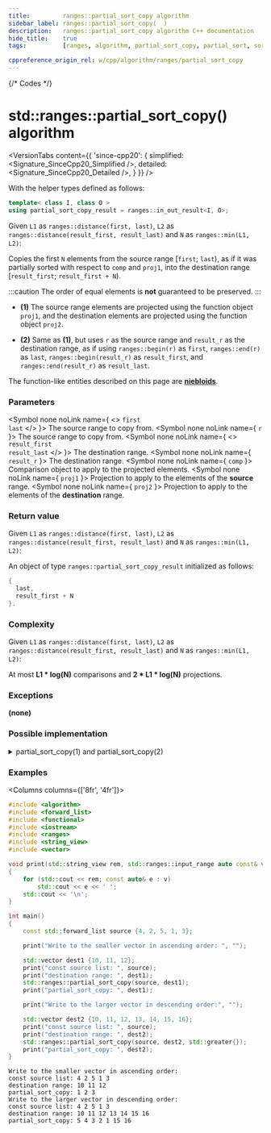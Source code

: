 ```yaml
---
title:         ranges::partial_sort_copy algorithm
sidebar_label: ranges::partial_sort_copy(  )
description:   ranges::partial_sort_copy algorithm C++ documentation
hide_title:    true
tags:          [ranges, algorithm, partial_sort_copy, partial_sort, sort, ascending, order]

cppreference_origin_rel: w/cpp/algorithm/ranges/partial_sort_copy
---
```



{/* Codes */}


# std::ranges::partial_sort_copy() algorithm

<VersionTabs content={{
	'since-cpp20': {
		simplified:	<Signature_SinceCpp20_Simplified />,
		detailed:	<Signature_SinceCpp20_Detailed />,
	}
}} />

With the helper types defined as follows:
```cpp
template< class I, class O >
using partial_sort_copy_result = ranges::in_out_result<I, O>;
```

Given `L1` as `ranges::distance(first, last)`, `L2` as `ranges::distance(result_first, result_last)` and `N` as `ranges::min(L1, L2)`:

Copies the first `N` elements from the source range [`first`; `last`), as if it was partially sorted with respect to `comp` and `proj1`,
into the destination range [`result_first`; `result_first + N`).

:::caution
The order of equal elements is **not** guaranteed to be preserved.
:::

- **(1)** The source range elements are projected using the function object `proj1`, and the destination elements are projected using the function object `proj2`.

- **(2)** Same as **(1)**, but uses `r` as the source range and `result_r` as the destination range,
  as if using `ranges::begin(r)` as `first`, `ranges::end(r)` as `last`, `ranges::begin(result_r)` as `result_first`, and `ranges::end(result_r)` as `result_last`.

The function-like entities described on this page are [**niebloids**](/docs/algo/niebloids).

### Parameters

<SymbolTable>

  <Symbol none noLink name={ <> <code>first</code> <br/> <code>last</code> </> }>
    The source range to copy from.
  </Symbol>
  <Symbol none noLink name={ <code>r</code> }>
    The source range to copy from.
  </Symbol>
  <Symbol none noLink name={ <> <code>result_first</code> <br/> <code>result_last</code> </> }>
    The destination range.
  </Symbol>
  <Symbol none noLink name={ <code>result_r</code> }>
    The destination range.
  </Symbol>
  <Symbol none noLink name={ <code>comp</code> }>
    Comparison object to apply to the projected elements.
  </Symbol>
  <Symbol none noLink name={ <code>proj1</code> }>
    Projection to apply to the elements of the <b>source</b> range.
  </Symbol>
  <Symbol none noLink name={ <code>proj2</code> }>
    Projection to apply to the elements of the <b>destination</b> range.
  </Symbol>

</SymbolTable>

### Return value

Given `L1` as `ranges::distance(first, last)`, `L2` as `ranges::distance(result_first, result_last)` and `N` as `ranges::min(L1, L2)`:

An object of type `ranges::partial_sort_copy_result` initialized as follows:
```cpp
{
  last,
  result_first + N
}.
```

### Complexity

Given `L1` as `ranges::distance(first, last)`, `L2` as `ranges::distance(result_first, result_last)` and `N` as `ranges::min(L1, L2)`:

At most **L1 \* log(N)** comparisons and **2 \* L1 \* log(N)** projections.

### Exceptions

**(none)**

### Possible implementation

<details>
<summary>partial_sort_copy(1) and partial_sort_copy(2)</summary>

```cpp
struct partial_sort_copy_fn
{
    template<std::input_iterator I1, std::sentinel_for<I1> S1,
             std::random_access_iterator I2, std::sentinel_for<I2> S2,
             class Comp = ranges::less, class Proj1 = std::identity,
             class Proj2 = std::identity>
    requires std::indirectly_copyable<I1, I2> && std::sortable<I2, Comp, Proj2> &&
             std::indirect_strict_weak_order<Comp, std::projected<I1, Proj1>,
             std::projected<I2, Proj2>>
    constexpr ranges::partial_sort_copy_result<I1, I2>
        operator()( I1 first, S1 last, I2 result_first, S2 result_last,
                    Comp comp = {}, Proj1 proj1 = {}, Proj2 proj2 = {} ) const
    {
        if (result_first == result_last)
            return {std::move(ranges::next(std::move(first), std::move(last))),
                    std::move(result_first)};

        auto out_last {result_first};
        // copy first N elements
        for (; !(first == last or out_last == result_last); ++out_last, ++first)
            *out_last = *first;

        // convert N copied elements into a max-heap
        ranges::make_heap(result_first, out_last, comp, proj2);

        // process the rest of the input range (if any), preserving the heap property
        for (; first != last; ++first)
        {
            if (std::invoke(comp, std::invoke(proj1, *first),
                                  std::invoke(proj2, *result_first)))
            {
                // pop out the biggest item and push in a newly found smaller one
                ranges::pop_heap(result_first, out_last, comp, proj2);
                *(out_last - 1) = *first;
                ranges::push_heap(result_first, out_last, comp, proj2);
            }
        }

        // first N elements in the output range is still
        // a heap - convert it into a sorted range
        ranges::sort_heap(result_first, out_last, comp, proj2);

        return {std::move(first), std::move(out_last)};
    }

    template<ranges::input_range R1, ranges::random_access_range R2,
             class Comp = ranges::less, class Proj1 = std::identity,
             class Proj2 = std::identity>
    requires std::indirectly_copyable<ranges::iterator_t<R1>, ranges::iterator_t<R2>> &&
             std::sortable<ranges::iterator_t<R2>, Comp, Proj2> &&
             std::indirect_strict_weak_order<Comp, std::projected<ranges::iterator_t<R1>,
             Proj1>, std::projected<ranges::iterator_t<R2>, Proj2>>
    constexpr ranges::partial_sort_copy_result<ranges::borrowed_iterator_t<R1>,
              ranges::borrowed_iterator_t<R2>>
        operator()( R1&& r, R2&& result_r, Comp comp = {},
                    Proj1 proj1 = {}, Proj2 proj2 = {} ) const
    {
        return (*this)(ranges::begin(r), ranges::end(r),
                       ranges::begin(result_r), ranges::end(result_r),
                       std::move(comp), std::move(proj1), std::move(proj2));
    }
};

inline constexpr partial_sort_copy_fn partial_sort_copy {};
```

</details>

### Examples

<Columns columns={['8fr', '4fr']}>
<div>

```cpp title='Main.cpp' showLineNumbers
#include <algorithm>
#include <forward_list>
#include <functional>
#include <iostream>
#include <ranges>
#include <string_view>
#include <vector>

void print(std::string_view rem, std::ranges::input_range auto const& v)
{
    for (std::cout << rem; const auto& e : v)
        std::cout << e << ' ';
    std::cout << '\n';
}

int main()
{
    const std::forward_list source {4, 2, 5, 1, 3};

    print("Write to the smaller vector in ascending order: ", "");

    std::vector dest1 {10, 11, 12};
    print("const source list: ", source);
    print("destination range: ", dest1);
    std::ranges::partial_sort_copy(source, dest1);
    print("partial_sort_copy: ", dest1);

    print("Write to the larger vector in descending order:", "");

    std::vector dest2 {10, 11, 12, 13, 14, 15, 16};
    print("const source list: ", source);
    print("destination range: ", dest2);
    std::ranges::partial_sort_copy(source, dest2, std::greater{});
    print("partial_sort_copy: ", dest2);
}
```

</div>
<div>

```plaintext title="Output"
Write to the smaller vector in ascending order:
const source list: 4 2 5 1 3
destination range: 10 11 12
partial_sort_copy: 1 2 3
Write to the larger vector in descending order:
const source list: 4 2 5 1 3
destination range: 10 11 12 13 14 15 16
partial_sort_copy: 5 4 3 2 1 15 16
```

</div>
</Columns>
